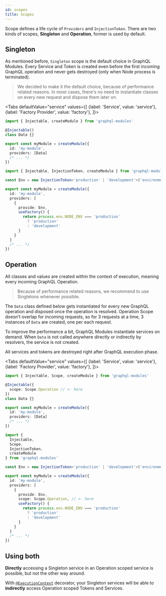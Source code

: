 ```yaml
---
id: scopes
title: Scopes
---
```



Scope defines a life cycle of `Providers` and `InjectionToken`. There are two kinds of scopes, **Singleton** and **Operation**, former is used by default.

## Singleton

As mentioned before, `Singleton` scope is the default choice in GraphQL Modules. Every Service and Token is created even before the first incoming GraphQL operation and never gets destroyed (only when Node process is terminated).

> We decided to make it the default choice, because of performance related reasons. In most cases, there's no need to instantiate classes on every new request and dispose them later on.

<Tabs
defaultValue="service"
values={[
{label: 'Service', value: 'service'},
{label: 'Factory Provider', value: 'factory'},
]}>
<TabItem value="service">

```ts
import { Injectable, createModule } from 'graphql-modules'

@Injectable()
class Data {}

export const myModule = createModule({
  id: 'my-module',
  providers: [Data]
  /* ... */
})
```

</TabItem>
<TabItem value="factory">

```ts
import { Injectable, InjectionToken, createModule } from 'graphql-modules'

const Env = new InjectionToken<'production' | 'development'>('environment')

export const myModule = createModule({
  id: 'my-module',
  providers: [
    {
      provide: Env,
      useFactory() {
        return process.env.NODE_ENV === 'production'
          ? 'production'
          : 'development'
      }
    }
  ]
  /* ... */
})
```

</TabItem>
</Tabs>

## Operation

All classes and values are created within the context of execution, meaning every incoming GraphQL Operation.

> Because of performance related reasons, we recommend to use Singletons whenever possible.

The `Data` class defined below gets instantiated for every new GraphQL operation and disposed once the operation is resolved. Operation Scope doesn't overlap for incoming requests, so for 3 requests at a time, 3 instances of `Data` are created, one per each request.

To improve the performance a bit, GraphQL Modules instantiate services on demand. When `Data` is not called anywhere directly or indirectly by resolvers, the service is not created.

All services and tokens are destroyed right after GraphQL execution phase.

<Tabs
defaultValue="service"
values={[
{label: 'Service', value: 'service'},
{label: 'Factory Provider', value: 'factory'},
]}>
<TabItem value="service">

```typescript
import { Injectable, Scope, createModule } from 'graphql-modules'

@Injectable({
  scope: Scope.Operation // <- here
})
class Data {}

export const myModule = createModule({
  id: 'my-module',
  providers: [Data]
  /* ... */
})
```

</TabItem>
<TabItem value="factory">

```typescript
import {
  Injectable,
  Scope,
  InjectionToken,
  createModule
} from 'graphql-modules'

const Env = new InjectionToken<'production' | 'development'>('environment')

export const myModule = createModule({
  id: 'my-module',
  providers: [
    {
      provide: Env,
      scope: Scope.Operation, // <- here
      useFactory() {
        return process.env.NODE_ENV === 'production'
          ? 'production'
          : 'development'
      }
    }
  ]
  /* ... */
})
```

</TabItem>
</Tabs>

## Using both

**Directly** accessing a Singleton service in an Operation scoped service is possible, but not the other way around.

With [`@ExecutionContext`](../advanced/execution-context) decorator, your Singleton services will be able to **indirectly** access Operation scoped Tokens and Services.
